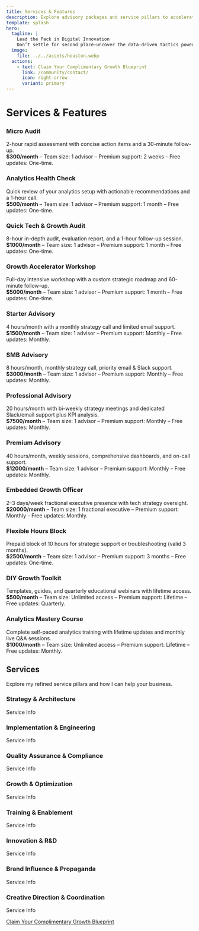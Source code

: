 ```yaml
---
title: Services & Features
description: Explore advisory packages and service pillars to accelerate your growth.
template: splash
hero:
  tagline: |
    Lead the Pack in Digital Innovation
    Don’t settle for second place—uncover the data-driven tactics powering industry frontrunners.
  image:
    file: ../../assets/houston.webp
  actions:
    - text: Claim Your Complimentary Growth Blueprint
      link: /community/contact/
      icon: right-arrow
      variant: primary
---
```


<div class="carbon-container">

# Services & Features

<div class="bx--grid bx--grid--condensed">
  <div class="bx--row">
    <div class="bx--col-sm-12 bx--col-md-6 bx--col-lg-4">
      <div class="bx--tile">
        <h3>Micro Audit</h3>
        <p>2-hour rapid assessment with concise action items and a 30-minute follow-up.<br />
        <strong>$300/month</strong> – Team size: 1 advisor – Premium support: 2 weeks – Free updates: One-time.</p>
      </div>
    </div>
    <div class="bx--col-sm-12 bx--col-md-6 bx--col-lg-4">
      <div class="bx--tile">
        <h3>Analytics Health Check</h3>
        <p>Quick review of your analytics setup with actionable recommendations and a 1-hour call.<br />
        <strong>$500/month</strong> – Team size: 1 advisor – Premium support: 1 month – Free updates: One-time.</p>
      </div>
    </div>
    <div class="bx--col-sm-12 bx--col-md-6 bx--col-lg-4">
      <div class="bx--tile">
        <h3>Quick Tech &amp; Growth Audit</h3>
        <p>8-hour in-depth audit, evaluation report, and a 1-hour follow-up session.<br />
        <strong>$1000/month</strong> – Team size: 1 advisor – Premium support: 1 month – Free updates: One-time.</p>
      </div>
    </div>
    <div class="bx--col-sm-12 bx--col-md-6 bx--col-lg-4">
      <div class="bx--tile">
        <h3>Growth Accelerator Workshop</h3>
        <p>Full-day intensive workshop with a custom strategic roadmap and 60-minute follow-up.<br />
        <strong>$5000/month</strong> – Team size: 1 advisor – Premium support: 1 month – Free updates: One-time.</p>
      </div>
    </div>
    <div class="bx--col-sm-12 bx--col-md-6 bx--col-lg-4">
      <div class="bx--tile">
        <h3>Starter Advisory</h3>
        <p>4 hours/month with a monthly strategy call and limited email support.<br />
        <strong>$1500/month</strong> – Team size: 1 advisor – Premium support: Monthly – Free updates: Monthly.</p>
      </div>
    </div>
    <div class="bx--col-sm-12 bx--col-md-6 bx--col-lg-4">
      <div class="bx--tile">
        <h3>SMB Advisory</h3>
        <p>8 hours/month, monthly strategy call, priority email &amp; Slack support.<br />
        <strong>$3000/month</strong> – Team size: 1 advisor – Premium support: Monthly – Free updates: Monthly.</p>
      </div>
    </div>
    <div class="bx--col-sm-12 bx--col-md-6 bx--col-lg-4">
      <div class="bx--tile">
        <h3>Professional Advisory</h3>
        <p>20 hours/month with bi-weekly strategy meetings and dedicated Slack/email support plus KPI analysis.<br />
        <strong>$7500/month</strong> – Team size: 1 advisor – Premium support: Monthly – Free updates: Monthly.</p>
      </div>
    </div>
    <div class="bx--col-sm-12 bx--col-md-6 bx--col-lg-4">
      <div class="bx--tile">
        <h3>Premium Advisory</h3>
        <p>40 hours/month, weekly sessions, comprehensive dashboards, and on-call support.<br />
        <strong>$12000/month</strong> – Team size: 1 advisor – Premium support: Monthly – Free updates: Monthly.</p>
      </div>
    </div>
    <div class="bx--col-sm-12 bx--col-md-6 bx--col-lg-4">
      <div class="bx--tile">
        <h3>Embedded Growth Officer</h3>
        <p>2–3 days/week fractional executive presence with tech strategy oversight.<br />
        <strong>$20000/month</strong> – Team size: 1 fractional executive – Premium support: Monthly – Free updates: Monthly.</p>
      </div>
    </div>
    <div class="bx--col-sm-12 bx--col-md-6 bx--col-lg-4">
      <div class="bx--tile">
        <h3>Flexible Hours Block</h3>
        <p>Prepaid block of 10 hours for strategic support or troubleshooting (valid 3 months).<br />
        <strong>$2500/month</strong> – Team size: 1 advisor – Premium support: 3 months – Free updates: One-time.</p>
      </div>
    </div>
    <div class="bx--col-sm-12 bx--col-md-6 bx--col-lg-4">
      <div class="bx--tile">
        <h3>DIY Growth Toolkit</h3>
        <p>Templates, guides, and quarterly educational webinars with lifetime access.<br />
        <strong>$500/month</strong> – Team size: Unlimited access – Premium support: Lifetime – Free updates: Quarterly.</p>
      </div>
    </div>
    <div class="bx--col-sm-12 bx--col-md-6 bx--col-lg-4">
      <div class="bx--tile">
        <h3>Analytics Mastery Course</h3>
        <p>Complete self-paced analytics training with lifetime updates and monthly live Q&amp;A sessions.<br />
        <strong>$1000/month</strong> – Team size: Unlimited access – Premium support: Lifetime – Free updates: Monthly.</p>
      </div>
    </div>
  </div>
</div>

## Services

Explore my refined service pillars and how I can help your business.

<div class="bx--grid bx--grid--condensed">
  <div class="bx--row">
    <div class="bx--col-sm-12 bx--col-md-6 bx--col-lg-4"><h3>Strategy &amp; Architecture</h3><p>Service Info</p></div>
    <div class="bx--col-sm-12 bx--col-md-6 bx--col-lg-4"><h3>Implementation &amp; Engineering</h3><p>Service Info</p></div>
    <div class="bx--col-sm-12 bx--col-md-6 bx--col-lg-4"><h3>Quality Assurance &amp; Compliance</h3><p>Service Info</p></div>
    <div class="bx--col-sm-12 bx--col-md-6 bx--col-lg-4"><h3>Growth &amp; Optimization</h3><p>Service Info</p></div>
    <div class="bx--col-sm-12 bx--col-md-6 bx--col-lg-4"><h3>Training &amp; Enablement</h3><p>Service Info</p></div>
    <div class="bx--col-sm-12 bx--col-md-6 bx--col-lg-4"><h3>Innovation &amp; R&amp;D</h3><p>Service Info</p></div>
    <div class="bx--col-sm-12 bx--col-md-6 bx--col-lg-4"><h3>Brand Influence &amp; Propaganda</h3><p>Service Info</p></div>
    <div class="bx--col-sm-12 bx--col-md-6 bx--col-lg-4"><h3>Creative Direction &amp; Coordination</h3><p>Service Info</p></div>
  </div>
</div>

<a href="/community/contact/" class="bx--btn bx--btn--primary">Claim Your Complimentary Growth Blueprint</a>

</div>

